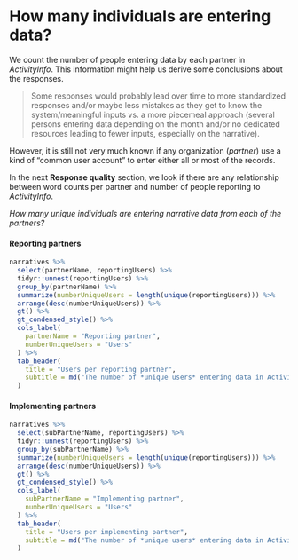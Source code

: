 
# How many individuals are entering data? {-}

We count the number of people entering data by each partner in *ActivityInfo*.
This information might help us derive some conclusions about the responses.

> Some responses would probably lead over time to more standardized responses
and/or maybe less mistakes as they get to know the system/meaningful inputs vs.
a more piecemeal approach (several persons entering data depending on the month
and/or no dedicated resources leading to fewer inputs, especially on the
narrative).

However, it is still not very much known if any organization (*partner*) use a
kind of "common user account" to enter either all or most of the records.

In the next **Response quality** section, we look if there are any relationship
between word counts per partner and number of people reporting to
*ActivityInfo*.

*How many unique individuals are entering narrative data from each of the
partners?*

#### Reporting partners {-}

```r
narratives %>% 
  select(partnerName, reportingUsers) %>% 
  tidyr::unnest(reportingUsers) %>%
  group_by(partnerName) %>% 
  summarize(numberUniqueUsers = length(unique(reportingUsers))) %>% 
  arrange(desc(numberUniqueUsers)) %>% 
  gt() %>% 
  gt_condensed_style() %>% 
  cols_label(
    partnerName = "Reporting partner",
    numberUniqueUsers = "Users"
  ) %>% 
  tab_header(
    title = "Users per reporting partner",
    subtitle = md("The number of *unique users* entering data in ActivityInfo")
  )
```

#### Implementing partners {-}

```r
narratives %>% 
  select(subPartnerName, reportingUsers) %>% 
  tidyr::unnest(reportingUsers) %>%
  group_by(subPartnerName) %>% 
  summarize(numberUniqueUsers = length(unique(reportingUsers))) %>% 
  arrange(desc(numberUniqueUsers)) %>% 
  gt() %>% 
  gt_condensed_style() %>% 
  cols_label(
    subPartnerName = "Implementing partner",
    numberUniqueUsers = "Users"
  ) %>% 
  tab_header(
    title = "Users per implementing partner",
    subtitle = md("The number of *unique users* entering data in ActivityInfo")
  )
```

